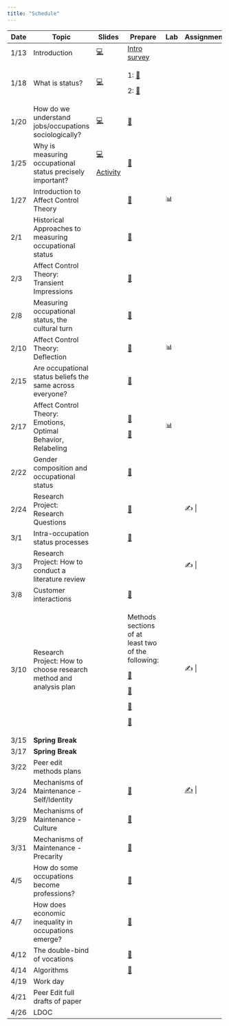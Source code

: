 ```yaml
---
title: "Schedule"
---
```


+------+-------------------------------------------------------------------+-----------------------------------------+-------------------------------------------------------------------------------------------------------------------------------------------------+--------+------------------------------------------------------------------+
| Date | Topic                                                             | Slides                                  | Prepare                                                                                                                                         | Lab    | Assignment                                                       |
+======+===================================================================+=========================================+=================================================================================================================================================+========+==================================================================+
| 1/13 | Introduction                                                      | [💻](slides/jan_12.html#/title-slide)   | [Intro survey](https://duke.qualtrics.com/jfe/form/SV_bvyjiD0c1etSqxM)                                                                          |        |                                                                  |
+------+-------------------------------------------------------------------+-----------------------------------------+-------------------------------------------------------------------------------------------------------------------------------------------------+--------+------------------------------------------------------------------+
| 1/18 | What is status?                                                   | [💻](slides/jan_18.pdf)                 | 1: [📖](readings/marx_wage_labor_capital.pdf)                                                                                                   |        |                                                                  |
|      |                                                                   |                                         |                                                                                                                                                 |        |                                                                  |
|      |                                                                   |                                         | 2: [📖](readings/weber_class_status_party.pdf "Weber")                                                                                          |        |                                                                  |
+------+-------------------------------------------------------------------+-----------------------------------------+-------------------------------------------------------------------------------------------------------------------------------------------------+--------+------------------------------------------------------------------+
| 1/20 | How do we understand jobs/occupations sociologically?             | [💻](slides/jan_20.pdf)                 | [📖](readings/hughes_Social_Role_and_the_Division_of_Labor.pdf "Hughes")                                                                        |        |                                                                  |
+------+-------------------------------------------------------------------+-----------------------------------------+-------------------------------------------------------------------------------------------------------------------------------------------------+--------+------------------------------------------------------------------+
| 1/25 | Why is measuring occupational status precisely important?         | [💻](slides/jan_25.pdf)                 | [📖](readings/haug_measurement_social_strat.pdf "Haug")                                                                                         |        |                                                                  |
|      |                                                                   |                                         |                                                                                                                                                 |        |                                                                  |
|      |                                                                   | [Activity](labs/occupation_coding.docx) |                                                                                                                                                 |        |                                                                  |
+------+-------------------------------------------------------------------+-----------------------------------------+-------------------------------------------------------------------------------------------------------------------------------------------------+--------+------------------------------------------------------------------+
| 1/27 | Introduction to Affect Control Theory                             |                                         | [📖](readings/Heise-Expressive_Order_1_5.pdf "Heise")                                                                                           | 📊     |                                                                  |
+------+-------------------------------------------------------------------+-----------------------------------------+-------------------------------------------------------------------------------------------------------------------------------------------------+--------+------------------------------------------------------------------+
| 2/1  | Historical Approaches to measuring occupational status            |                                         | [📖](readings/Connelly et al2016A Review of occupation-based social classifications for social survey research.pdf "Review of occ-based class") |        |                                                                  |
+------+-------------------------------------------------------------------+-----------------------------------------+-------------------------------------------------------------------------------------------------------------------------------------------------+--------+------------------------------------------------------------------+
| 2/3  | Affect Control Theory: Transient Impressions                      |                                         | [📖](readings/Heise-Expressive_Order_6_7.pdf "Heise 6-7")                                                                                       |        |                                                                  |
+------+-------------------------------------------------------------------+-----------------------------------------+-------------------------------------------------------------------------------------------------------------------------------------------------+--------+------------------------------------------------------------------+
| 2/8  | Measuring occupational status, the cultural turn                  |                                         | [📖](readings/Freeland_Hoey2018The Structure of Deference.pdf "Freeland Hoey")                                                                  |        |                                                                  |
+------+-------------------------------------------------------------------+-----------------------------------------+-------------------------------------------------------------------------------------------------------------------------------------------------+--------+------------------------------------------------------------------+
| 2/10 | Affect Control Theory: Deflection                                 |                                         | [📖](readings/Boyle_McKinzie2015Resolving Negative Affect and Restoring Meaning.pdf "Boyle McKinzie")                                           | 📊     |                                                                  |
+------+-------------------------------------------------------------------+-----------------------------------------+-------------------------------------------------------------------------------------------------------------------------------------------------+--------+------------------------------------------------------------------+
| 2/15 | Are occupational status beliefs the same across everyone?         |                                         | [📖](readings/Lynn_Ellerbach2017A Position with a View.pdf "Lynn Ellerbach")                                                                    |        |                                                                  |
+------+-------------------------------------------------------------------+-----------------------------------------+-------------------------------------------------------------------------------------------------------------------------------------------------+--------+------------------------------------------------------------------+
| 2/17 | Affect Control Theory: Emotions, Optimal Behavior, Relabeling     |                                         | [📖](readings/Maloney - 2023 - The Influence of Occupational Identity on Emotiona.pdf "Maloney")                                                | 📊     |                                                                  |
|      |                                                                   |                                         |                                                                                                                                                 |        |                                                                  |
|      |                                                                   |                                         | [📖](readings/Heise-Expressive_Order_8_9.pdf "Heise 8-9")                                                                                       |        |                                                                  |
+------+-------------------------------------------------------------------+-----------------------------------------+-------------------------------------------------------------------------------------------------------------------------------------------------+--------+------------------------------------------------------------------+
| 2/22 | Gender composition and occupational status                        |                                         | [📖](readings/Valentino2020The Segregation Premium.pdf "Valentino")                                                                             |        |                                                                  |
+------+-------------------------------------------------------------------+-----------------------------------------+-------------------------------------------------------------------------------------------------------------------------------------------------+--------+------------------------------------------------------------------+
| 2/24 | Research Project: Research Questions                              |                                         | [📖](readings/hughes_Social_Role_and_the_Division_of_Labor.pdf "Hughes")                                                                        |        | ✍️                                                               |
+------+-------------------------------------------------------------------+-----------------------------------------+-------------------------------------------------------------------------------------------------------------------------------------------------+--------+------------------------------------------------------------------+
| 3/1  | Intra-occupation status processes                                 |                                         | [📖](readings/Wingfield2009Racializing the Glass Escalator.pdf "Wingfield")                                                                     |        |                                                                  |
+------+-------------------------------------------------------------------+-----------------------------------------+-------------------------------------------------------------------------------------------------------------------------------------------------+--------+------------------------------------------------------------------+
| 3/3  | Research Project: How to conduct a literature review              |                                         |                                                                                                                                                 |        | ✍️                                                               |
+------+-------------------------------------------------------------------+-----------------------------------------+-------------------------------------------------------------------------------------------------------------------------------------------------+--------+------------------------------------------------------------------+
| 3/8  | Customer interactions                                             |                                         | [📖](readings/Storer2022Serving Like an Organization.pdf "Storer")                                                                              |        |                                                                  |
+------+-------------------------------------------------------------------+-----------------------------------------+-------------------------------------------------------------------------------------------------------------------------------------------------+--------+------------------------------------------------------------------+
| 3/10 | Research Project: How to choose research method and analysis plan |                                         | Methods sections of at least two of the following:                                                                                              |        | ✍️                                                               |
|      |                                                                   |                                         |                                                                                                                                                 |        |                                                                  |
|      |                                                                   |                                         | [📖](readings/Francis_Alinor2023Bereavement Adaptation as Deflection Reduction.pdf "Francis & Alinor")                                          |        |                                                                  |
|      |                                                                   |                                         |                                                                                                                                                 |        |                                                                  |
|      |                                                                   |                                         | [📖](readings/Soboroff and Kelley - 2023 - Modeling Status Interventions with Affect Control .pdf "Soboroff")                                   |        |                                                                  |
|      |                                                                   |                                         |                                                                                                                                                 |        |                                                                  |
|      |                                                                   |                                         | [📖](readings/Robinson 1996 Advances network friendship.pdf "Robinson")                                                                         |        |                                                                  |
|      |                                                                   |                                         |                                                                                                                                                 |        |                                                                  |
|      |                                                                   |                                         | [📖](readings/BergstrandJasper 2018 SPQ Character Theory.pdf "Bergstrand")                                                                      |        |                                                                  |
+------+-------------------------------------------------------------------+-----------------------------------------+-------------------------------------------------------------------------------------------------------------------------------------------------+--------+------------------------------------------------------------------+
| 3/15 | **Spring Break**                                                  |                                         |                                                                                                                                                 |        |                                                                  |
+------+-------------------------------------------------------------------+-----------------------------------------+-------------------------------------------------------------------------------------------------------------------------------------------------+--------+------------------------------------------------------------------+
| 3/17 | **Spring Break**                                                  |                                         |                                                                                                                                                 |        |                                                                  |
+------+-------------------------------------------------------------------+-----------------------------------------+-------------------------------------------------------------------------------------------------------------------------------------------------+--------+------------------------------------------------------------------+
| 3/22 | Peer edit methods plans                                           |                                         |                                                                                                                                                 |        |                                                                  |
+------+-------------------------------------------------------------------+-----------------------------------------+-------------------------------------------------------------------------------------------------------------------------------------------------+--------+------------------------------------------------------------------+
| 3/24 | Mechanisms of Maintenance - Self/Identity                         |                                         | [📖](readings/Cech2013The Self-Expressive Edge of Occupational Sex Segregation.pdf "Cech")                                                      |        | [✍️](assignments/Literature Review Assignment.docx "Lit Review") |
+------+-------------------------------------------------------------------+-----------------------------------------+-------------------------------------------------------------------------------------------------------------------------------------------------+--------+------------------------------------------------------------------+
| 3/29 | Mechanisms of Maintenance - Culture                               |                                         | [📖](readings/Explanations for occupational segregation: "Rivera")                                                                              |        |                                                                  |
+------+-------------------------------------------------------------------+-----------------------------------------+-------------------------------------------------------------------------------------------------------------------------------------------------+--------+------------------------------------------------------------------+
| 3/31 | Mechanisms of Maintenance - Precarity                             |                                         | [📖](readings/Umney_Kretsos2015“That’s the Experience”.pdf "Umney")                                                                             |        |                                                                  |
+------+-------------------------------------------------------------------+-----------------------------------------+-------------------------------------------------------------------------------------------------------------------------------------------------+--------+------------------------------------------------------------------+
| 4/5  | How do some occupations become professions?                       |                                         | [📖](readings/liu2013.pdf "Liu")                                                                                                                |        |                                                                  |
+------+-------------------------------------------------------------------+-----------------------------------------+-------------------------------------------------------------------------------------------------------------------------------------------------+--------+------------------------------------------------------------------+
| 4/7  | How does economic inequality in occupations emerge?               |                                         | [📖](readings/Weeden2002Why Do Some Occupations Pay More than Others.pdf "Weeden")                                                              |        |                                                                  |
+------+-------------------------------------------------------------------+-----------------------------------------+-------------------------------------------------------------------------------------------------------------------------------------------------+--------+------------------------------------------------------------------+
| 4/12 | The double-bind of vocations                                      |                                         | [📖](readings/Bunderson_Thompson2009The Call of the Wild.pdf "Bunderson")                                                                       |        |                                                                  |
+------+-------------------------------------------------------------------+-----------------------------------------+-------------------------------------------------------------------------------------------------------------------------------------------------+--------+------------------------------------------------------------------+
| 4/14 | Algorithms                                                        |                                         | [📖](readings/0730888417726119.pdf)                                                                                                             |        |                                                                  |
+------+-------------------------------------------------------------------+-----------------------------------------+-------------------------------------------------------------------------------------------------------------------------------------------------+--------+------------------------------------------------------------------+
| 4/19 | Work day                                                          |                                         |                                                                                                                                                 |        |                                                                  |
+------+-------------------------------------------------------------------+-----------------------------------------+-------------------------------------------------------------------------------------------------------------------------------------------------+--------+------------------------------------------------------------------+
| 4/21 | Peer Edit full drafts of paper                                    |                                         |                                                                                                                                                 |        |                                                                  |
+------+-------------------------------------------------------------------+-----------------------------------------+-------------------------------------------------------------------------------------------------------------------------------------------------+--------+------------------------------------------------------------------+
| 4/26 | LDOC                                                              |                                         |                                                                                                                                                 |        |                                                                  |
+------+-------------------------------------------------------------------+-----------------------------------------+-------------------------------------------------------------------------------------------------------------------------------------------------+--------+------------------------------------------------------------------+

